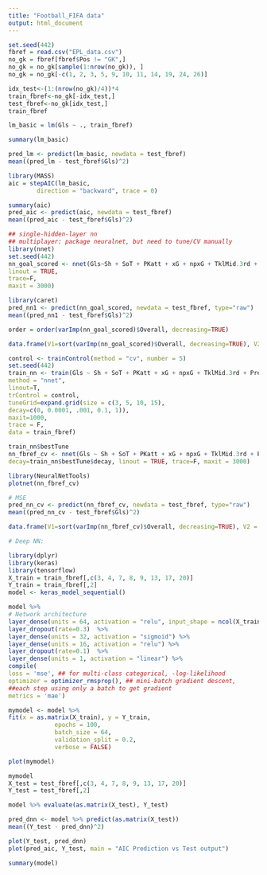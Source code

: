 ```yaml
---
title: "Football_FIFA data"
output: html_document
---
```


```r
set.seed(442)
fbref = read.csv("EPL_data.csv")
no_gk = fbref[fbref$Pos != "GK",]
no_gk = no_gk[sample(1:nrow(no_gk)), ]
no_gk = no_gk[-c(1, 2, 3, 5, 9, 10, 11, 14, 19, 24, 26)]

idx_test<-(1:(nrow(no_gk)/4))*4
train_fbref<-no_gk[-idx_test,]
test_fbref<-no_gk[idx_test,]
train_fbref
```

```r
lm_basic = lm(Gls ~ ., train_fbref)

summary(lm_basic)

pred_lm <- predict(lm_basic, newdata = test_fbref)
mean((pred_lm - test_fbref$Gls)^2)
```

``` r
library(MASS)
aic = stepAIC(lm_basic,
        direction = "backward", trace = 0)

summary(aic)
pred_aic <- predict(aic, newdata = test_fbref)
mean((pred_aic - test_fbref$Gls)^2)
```

``` r
## single-hidden-layer nn
## multiplayer: package neuralnet, but need to tune/CV manually
library(nnet)
set.seed(442)
nn_goal_scored <- nnet(Gls~Sh + SoT + PKatt + xG + npxG + TklMid.3rd + PressMid.3rd + Int, data = train_fbref, size = 10, decay=0.0001,
linout = TRUE,
trace=F,
maxit = 3000)
```

``` r
library(caret)
pred_nn1 <- predict(nn_goal_scored, newdata = test_fbref, type="raw")
mean((pred_nn1 - test_fbref$Gls)^2)

order = order(varImp(nn_goal_scored)$Overall, decreasing=TRUE)

data.frame(V1=sort(varImp(nn_goal_scored)$Overall, decreasing=TRUE), V2 = rownames(varImp(nn_goal_scored))[order])
```

``` r
control <- trainControl(method = "cv", number = 5)
set.seed(442)
train_nn <- train(Gls ~ Sh + SoT + PKatt + xG + npxG + TklMid.3rd + PressMid.3rd + Int,
method = "nnet",
linout=T,
trControl = control,
tuneGrid=expand.grid(size = c(3, 5, 10, 15),
decay=c(0, 0.0001, .001, 0.1, 1)),
maxit=1000,
trace = F,
data = train_fbref)
```

``` r
train_nn$bestTune
nn_fbref_cv <- nnet(Gls ~ Sh + SoT + PKatt + xG + npxG + TklMid.3rd + PressMid.3rd + Int, data = train_fbref, size = train_nn$bestTune$size,
decay=train_nn$bestTune$decay, linout = TRUE, trace=F, maxit = 3000)

library(NeuralNetTools)
plotnet(nn_fbref_cv)

# MSE
pred_nn_cv <- predict(nn_fbref_cv, newdata = test_fbref, type="raw")
mean((pred_nn_cv - test_fbref$Gls)^2)

data.frame(V1=sort(varImp(nn_fbref_cv)$Overall, decreasing=TRUE), V2 = rownames(varImp(nn_fbref_cv))[order])
```

``` r
# Deep NN:

library(dplyr)
library(keras)
library(tensorflow)
X_train = train_fbref[,c(3, 4, 7, 8, 9, 13, 17, 20)]
Y_train = train_fbref[,2]
model <- keras_model_sequential() 

model %>%
# Network architecture
layer_dense(units = 64, activation = "relu", input_shape = ncol(X_train)) %>%
layer_dropout(rate=0.3)  %>%
layer_dense(units = 32, activation = "sigmoid") %>%
layer_dense(units = 16, activation = "relu") %>%
layer_dropout(rate=0.1)  %>%
layer_dense(units = 1, activation = "linear") %>%
compile(
loss = 'mse', ## for multi-class categorical, -log-likelihood
optimizer = optimizer_rmsprop(), ## mini-batch gradient descent,
##each step using only a batch to get gradient
metrics = 'mae')
```

``` r
mymodel <- model %>%          
fit(x = as.matrix(X_train), y = Y_train,
             epochs = 100,
             batch_size = 64,
             validation_split = 0.2, 
             verbose = FALSE)

plot(mymodel)
```

``` r
mymodel
X_test = test_fbref[,c(3, 4, 7, 8, 9, 13, 17, 20)]
Y_test = test_fbref[,2]

model %>% evaluate(as.matrix(X_test), Y_test)

pred_dnn <- model %>% predict(as.matrix(X_test))
mean((Y_test - pred_dnn)^2) 

plot(Y_test, pred_dnn) 
plot(pred_aic, Y_test, main = "AIC Prediction vs Test output")
```

``` r
summary(model)
```